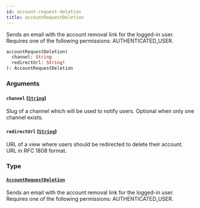 ```yaml
---
id: account-request-deletion
title: accountRequestDeletion
---
```


Sends an email with the account removal link for the logged-in user. Requires one of the following permissions: AUTHENTICATED_USER.

```graphql
accountRequestDeletion(
  channel: String
  redirectUrl: String!
): AccountRequestDeletion
```

### Arguments

#### `channel` ([`String`](../../../developer/api-reference/scalars/string))

Slug of a channel which will be used to notify users. Optional when only one channel exists.

#### `redirectUrl` ([`String`](../../../developer/api-reference/scalars/string))

URL of a view where users should be redirected to delete their account. URL in RFC 1808 format.

### Type

#### [`AccountRequestDeletion`](../../../developer/api-reference/objects/account-request-deletion)

Sends an email with the account removal link for the logged-in user. Requires one of the following permissions: AUTHENTICATED_USER.
